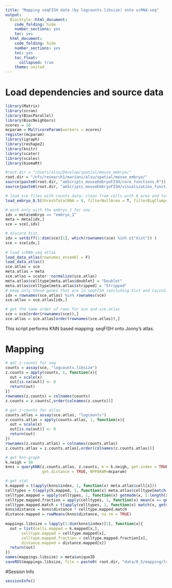 ```yaml
---
title: "Mapping seqFISH data (by logcounts.libsize) onto scRNA-seq"
output:
  BiocStyle::html_document:
    code_folding: hide
    number_sections: yes
    toc: yes  
  html_document:
    code_folding: hide
    number_sections: yes
    toc: yes
    toc_float:
      collapsed: true
    theme: united
---
```


# Load dependencies and source data

```r

library(Matrix)
library(scran)
library(BiocParallel)
library(BiocNeighbors)
ncores = 10
mcparam = MulticoreParam(workers = ncores)
register(mcparam)
library(igraph)
library(reshape2)
library(knitr)
library(scater)
library(scales)
library(biomaRt)

#root.dir = "/Users/alsu/Develop/spatial/mouse_embryo/"
root.dir = "/nfs/research1/marioni/alsu/spatial/mouse_embryo/"
source(paste0(root.dir, "amScripts_mouseEmbryoFISH/core_functions.R"))
source(paste0(root.dir, "amScripts_mouseEmbryoFISH/visualization_functions.R"))

# load sce files with counts data; clean from cells with 0 area and total # mRNA < user's threshold 
load_embryo_8.5(threshTotalRNA = 0, filterNullArea = T, filterBigClumps = T, dir = "cluster")

# work only with the embryo_1 for now
idx = meta$embryo == "embryo_1"
meta = meta[idx,]
sce = sce[,idx]

# discard Xist 
idx = setdiff(1:dim(sce)[1], which(rownames(sce) %in% c("Xist")) )
sce = sce[idx,]
  
# load scRNA-seq atlas
load_data_atlas(rownames_ensembl = F)
load_data_atlas()
sce.atlas = sce
meta.atlas = meta
sce.atlas = scater::normalize(sce.atlas)
meta.atlas$celltype[meta.atlas$doublet] = "Doublet"
meta.atlas$celltype[meta.atlas$stripped] = "Stripped"
# keep only those genes that are in seqFISH (excluding Xist and Cavin3)
idx = rownames(sce.atlas) %in% rownames(sce)
sce.atlas = sce.atlas[idx,]

# get the same order of rows for sce and sce.atlas
sce = sce[order(rownames(sce)),]
sce.atlas = sce.atlas[order(rownames(sce.atlas)),]

```

This script performs KNN based mapping: seqFISH onto Jonny's atlas.

# Mapping 

```r

# get z-counts for seq
counts = assay(sce, "logcounts.libsize")
z.counts = apply(counts, 1, function(x){
  out = scale(x)
  out[is.na(out)] <- 0
  return(out)
})
rownames(z.counts) = colnames(counts)
z.counts = z.counts[,order(colnames(z.counts))]

# get z-counts for atlas
counts.atlas = assay(sce.atlas, "logcounts")
z.counts.atlas = apply(counts.atlas, 1, function(x){
  out = scale(x)
  out[is.na(out)] <- 0
  return(out)
})
rownames(z.counts.atlas) = colnames(counts.atlas)
z.counts.atlas = z.counts.atlas[,order(colnames(z.counts.atlas))]

# get knn-graph
k.neigh = 50
knns = queryKNN(z.counts.atlas, z.counts, k = k.neigh, get.index = TRUE, 
                get.distance = TRUE, BPPARAM=mcparam)

# get stat
k.mapped = t(apply(knns$index, 1, function(x) meta.atlas$cell[x]))
celltypes = t(apply(k.mapped, 1, function(x) meta.atlas$celltype[match(x, meta.atlas$cell)]))
celltype.mapped = apply(celltypes, 1, function(x) getmode(x, 1:length(x)))
celltype.mapped.fraction = apply(celltypes, 1, function(x) mean(x == getmode(x, 1:length(x))))
celltype.mapped.match = t(apply(celltypes, 1, function(x) match(x, getmode(x, 1:length(x)))))
knns$distance = knns$distance * celltype.mapped.match
distance.mapped = rowMeans(knns$distance, na.rm = TRUE)
  
mappings.libsize = lapply(1:dim(knns$index)[1], function(x){
  out = list(cells.mapped = k.mapped[x,],
       celltype.mapped = celltype.mapped[x],
       celltype.mapped.fraction = celltype.mapped.fraction[x],
       distance.mapped = distance.mapped[x])
  return(out)
})
names(mappings.libsize) = meta$uniqueID
saveRDS(mappings.libsize, file = paste0( root.dir, "data/8_5/mapping/logcounts_libsize__knn__embryo_1.rds"))

```


#Session Info
```r
sessionInfo()
```
